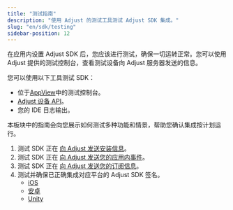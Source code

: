 ```yaml
---
title: "测试指南"
description: "使用 Adjust 的测试工具测试 Adjust SDK 集成。"
slug: "en/sdk/testing"
sidebar-position: 12
---
```

在应用内设置 Adjust SDK 后，您应该进行测试，确保一切运转正常。您可以使用 Adjust 提供的测试控制台，查看测试设备向 Adjust 服务器发送的信息。

您可以使用以下工具测试 SDK：

* 位于[AppView](https://help.adjust.com/en/article/testing-console)中的测试控制台。
* [Adjust 设备 API](/en/api/device-api)。
* 您的 IDE 日志输出。

本板块中的指南会向您展示如何测试多种功能和情景，帮助您确认集成按计划运行。

1. 测试 SDK 正在 [向 Adjust 发送安装信息](/en/sdk/testing/install-recording)。
2. 测试 SDK 正在 [向 Adjust 发送您的应用内事件](/en/sdk/testing/event-recording)。
3. 测试 SDK 正在 [向 Adjust 发送您的订阅信息](/en/sdk/testing/subscription-recording)。
4. 测试并确保已正确集成对应平台的 Adjust SDK 签名。 
   * [iOS](/en/sdk/ios/integrations/signature-library)
   * [安卓](/en/sdk/android/integrations/signature-library)
   * [Unity](/en/sdk/unity/integrations/signature-library)

